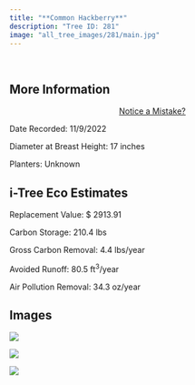 ```yaml
---
title: "**Common Hackberry**"
description: "Tree ID: 281"
image: "all_tree_images/281/main.jpg"
---
```


<br>

## **More Information**
::: column-margin
<center><a class="button" href="https://forms.gle/W6f5nwYxrM33hF4f7">Notice a Mistake?</a></center>
:::


Date Recorded:  11/9/2022

Diameter at Breast Height:  17  inches

Planters:  Unknown

## **i-Tree Eco Estimates**


 Replacement Value: $ 2913.91

 Carbon Storage:  210.4  lbs

 Gross Carbon Removal:  4.4  lbs/year

 Avoided Runoff:  80.5  ft<sup>3</sup>/year

 Air Pollution Removal:  34.3  oz/year

## **Images**


 ![](all_tree_images/281/IMG_7362.jpg)

 ![](all_tree_images/281/IMG_7363.jpg)

 ![](all_tree_images/281/main.jpg)
